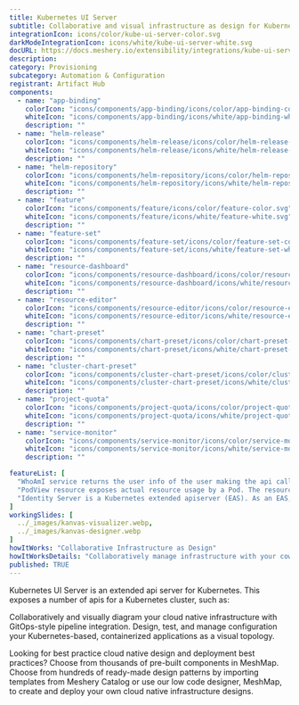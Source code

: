 ---
title: Kubernetes UI Server
subtitle: Collaborative and visual infrastructure as design for Kubernetes UI Server
integrationIcon: icons/color/kube-ui-server-color.svg
darkModeIntegrationIcon: icons/white/kube-ui-server-white.svg
docURL: https://docs.meshery.io/extensibility/integrations/kube-ui-server
description: 
category: Provisioning
subcategory: Automation & Configuration
registrant: Artifact Hub
components:
  - name: "app-binding"
    colorIcon: "icons/components/app-binding/icons/color/app-binding-color.svg"
    whiteIcon: "icons/components/app-binding/icons/white/app-binding-white.svg"
    description: ""
  - name: "helm-release"
    colorIcon: "icons/components/helm-release/icons/color/helm-release-color.svg"
    whiteIcon: "icons/components/helm-release/icons/white/helm-release-white.svg"
    description: ""
  - name: "helm-repository"
    colorIcon: "icons/components/helm-repository/icons/color/helm-repository-color.svg"
    whiteIcon: "icons/components/helm-repository/icons/white/helm-repository-white.svg"
    description: ""
  - name: "feature"
    colorIcon: "icons/components/feature/icons/color/feature-color.svg"
    whiteIcon: "icons/components/feature/icons/white/feature-white.svg"
    description: ""
  - name: "feature-set"
    colorIcon: "icons/components/feature-set/icons/color/feature-set-color.svg"
    whiteIcon: "icons/components/feature-set/icons/white/feature-set-white.svg"
    description: ""
  - name: "resource-dashboard"
    colorIcon: "icons/components/resource-dashboard/icons/color/resource-dashboard-color.svg"
    whiteIcon: "icons/components/resource-dashboard/icons/white/resource-dashboard-white.svg"
    description: ""
  - name: "resource-editor"
    colorIcon: "icons/components/resource-editor/icons/color/resource-editor-color.svg"
    whiteIcon: "icons/components/resource-editor/icons/white/resource-editor-white.svg"
    description: ""
  - name: "chart-preset"
    colorIcon: "icons/components/chart-preset/icons/color/chart-preset-color.svg"
    whiteIcon: "icons/components/chart-preset/icons/white/chart-preset-white.svg"
    description: ""
  - name: "cluster-chart-preset"
    colorIcon: "icons/components/cluster-chart-preset/icons/color/cluster-chart-preset-color.svg"
    whiteIcon: "icons/components/cluster-chart-preset/icons/white/cluster-chart-preset-white.svg"
    description: ""
  - name: "project-quota"
    colorIcon: "icons/components/project-quota/icons/color/project-quota-color.svg"
    whiteIcon: "icons/components/project-quota/icons/white/project-quota-white.svg"
    description: ""
  - name: "service-monitor"
    colorIcon: "icons/components/service-monitor/icons/color/service-monitor-color.svg"
    whiteIcon: "icons/components/service-monitor/icons/white/service-monitor-white.svg"
    description: ""

featureList: [
  "WhoAmI service returns the user info of the user making the api call.",
  "PodView resource exposes actual resource usage by a Pod. The resource usage information is read from Prometheus.",
  "Identity Server is a Kubernetes extended apiserver (EAS). As an EAS, it has access to the user who is making an api call to the whoami server."
]
workingSlides: [
  ../_images/kanvas-visualizer.webp,
  ../_images/kanvas-designer.webp
]
howItWorks: "Collaborative Infrastructure as Design"
howItWorksDetails: "Collaboratively manage infrastructure with your coworkers synchronously sharing the same designs."
published: TRUE
---
<p>
Kubernetes UI Server is an extended api server for Kubernetes. This exposes a number of apis for a Kubernetes cluster, such as:
</p>
<p>
    Collaboratively and visually diagram your cloud native infrastructure with GitOps-style pipeline integration. Design, test, and manage configuration your Kubernetes-based, containerized applications as a visual topology.
</p>
<p>
    Looking for best practice cloud native design and deployment best practices? Choose from thousands of pre-built components in MeshMap. Choose from hundreds of ready-made design patterns by importing templates from Meshery Catalog or use our low code designer, MeshMap, to create and deploy your own cloud native infrastructure designs.
</p>
